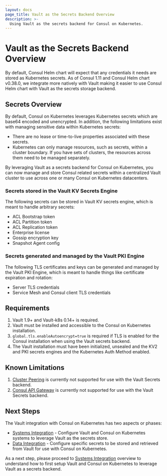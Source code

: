 ```yaml
---
layout: docs
page_title: Vault as the Secrets Backend Overview
description: >-
  Using Vault as the secrets backend for Consul on Kubernetes.
---
```


# Vault as the Secrets Backend Overview

By default, Consul Helm chart will expect that any credentials it needs are stored as Kubernetes secrets.
As of Consul 1.11 and Consul Helm chart v0.38.0, we integrate more natively with Vault making it easier
to use Consul Helm chart with Vault as the secrets storage backend.

## Secrets Overview

By default, Consul on Kubernetes leverages Kubernetes secrets which are base64 encoded and unencrypted. In addition, the following limitations exist with managing sensitive data within Kubernetes secrets:

- There are no lease or time-to-live properties associated with these secrets. 
- Kubernetes can only manage resources, such as secrets, within a cluster boundary. If you have sets of clusters, the resources across them need to be managed separately.

By leveraging Vault as a secrets backend for Consul on Kubernetes, you can now manage and store Consul related secrets within a centralized Vault cluster to use across one or many Consul on Kubernetes datacenters.  

### Secrets stored in the Vault KV Secrets Engine

The following secrets can be stored in Vault KV secrets engine, which is meant to handle arbitrary secrets:
- ACL Bootstrap token
- ACL Partition token
- ACL Replication token
- Enterprise license
- Gossip encryption key
- Snapshot Agent config


### Secrets generated and managed by the Vault PKI Engine

The following TLS certificates and keys can be generated and managed by the Vault PKI Engine, which is meant to handle things like certificate expiration and rotation:
- Server TLS credentials
- Service Mesh and Consul client TLS credentials

## Requirements

1. Vault 1.9+ and Vault-k8s 0.14+ is required.
1. Vault must be installed and accessible to the Consul on Kubernetes installation.
1. `global.tls.enableAutoencrypt=true` is required if TLS is enabled for the Consul installation when using the Vault secrets backend.
1. The Vault installation must have been initialized, unsealed and the KV2 and PKI secrets engines and the Kubernetes Auth Method enabled.

## Known Limitations

1. [Cluster Peering](/consul/docs/k8s/connect/cluster-peering/tech-specs) is currently not supported for use with the Vault Secrets backend.
1. [Consul API Gateway](/consul/docs/api-gateway) is currently not supported for use with the Vault Secrets backend. 

## Next Steps

The Vault integration with Consul on Kubernetes has two aspects or phases:
- [Systems Integration](/consul/docs/k8s/deployment-configurations/vault/systems-integration) - Configure Vault and Consul on Kubernetes systems to leverage Vault as the secrets store.  
- [Data Integration](/consul/docs/k8s/deployment-configurations/vault/data-integration) - Configure specific secrets to be stored and 
retrieved from Vault for use with Consul on Kubernetes.  

As a next step, please proceed to [Systems Integration](/consul/docs/k8s/deployment-configurations/vault/systems-integration) overview to understand how to first setup Vault and Consul on Kubernetes to leverage Vault as a secrets backend.

